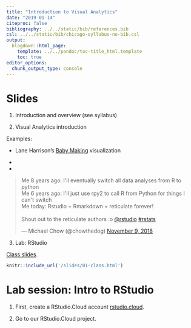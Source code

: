 ```yaml
---
title: "Introduction to Visual Analytics"
date: "2019-01-14"
citeproc: false
bibliography: ../../static/bib/references.bib
csl: ../../static/bib/chicago-syllabus-no-bib.csl
output:
  blogdown::html_page:
    template: ../../pandoc/toc-title_html.template
    toc: true
editor_options: 
  chunk_output_type: console
---
```


# Slides

1. Introduction and overview (see syllabus)

2. Visual Analytics introduction

Examples:

- Lane Harrison's [Baby Making](http://codementum.org/babymaking/) visualization

- 

- 

<blockquote class="twitter-tweet" data-lang="en"><p lang="en" dir="ltr">Me 8 years ago: I&#39;ll eventually switch all data analyses from R to python<br>Me 6 years ago: I&#39;ll just use rpy2 to call R from Python for things I can&#39;t switch<br>Me today: Rstudio + Rmarkdown + reticulate forever!<br><br>Shout out to the reticulate authors :o <a href="https://twitter.com/rstudio?ref_src=twsrc%5Etfw">@rstudio</a> <a href="https://twitter.com/hashtag/rstats?src=hash&amp;ref_src=twsrc%5Etfw">#rstats</a></p>&mdash; Michael Chow (@chowthedog) <a href="https://twitter.com/chowthedog/status/1060960640741859329?ref_src=twsrc%5Etfw">November 9, 2018</a></blockquote>
<script async src="https://platform.twitter.com/widgets.js" charset="utf-8"></script>


<!-- https://github.com/yusuzech/r-web-scraping-cheat-sheet -->

3. Lab: RStudio 

[Class slides](/slides/01-class.html).

```r
knitr::include_url('/slides/01-class.html')
```

# Lab session: Intro to RStudio

1. First, create a RStudio.Cloud account [rstudio.cloud](http://rstudio.cloud/).

2. Go to our RStudio.Cloud project.

